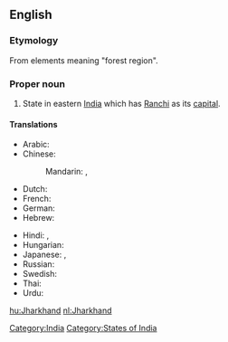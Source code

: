 ==English==
{{wikipedia}}

===Etymology===
From elements meaning "forest region".

===Proper noun===
{{en-proper-noun}}

# State in eastern [[India]] which has [[Ranchi]] as its [[capital]].

====Translations====
{{trans-top|state in eastern India}}
* Arabic: {{t|ar|جهارخاند|m|tr=jarkhaand|sc=Arab}}
* Chinese:
*: Mandarin: {{t|zh|恰爾康得邦|sc=Hani}},  {{t|zh|恰尔康得邦|tr=Qià'ěrkāngde-bāng|sc=Hani}}
* Dutch: {{t|nl|Jharkhand}}
* French: {{t|fr|Jharkhand|m}}
* German: {{t|de|Jharkhand|n}}
* Hebrew: {{t|he|ג'הרקאנד|sc=Hebr}}
{{trans-mid}}
* Hindi: {{t|hi|झारखंड|tr=jhārkhaṇḍ|sc=Deva}},  {{t|hi|झारखण्ड|tr=jhārkhaṇḍ|sc=Deva}}
* Hungarian: {{t+|hu|Dzshárkhand}}
* Japanese: {{t|ja|ジャールカンド州|tr=Jārukando-shū|sc=Jpan}},  {{t|ja|ジャールカンド|tr=Jārukando|sc=Jpan}}
* Russian: {{t|ru|Джаркханд|m|tr=Džarkxánd|sc=Cyrl}}
* Swedish: {{t|sv|Jharkhand}}
* Thai: {{t|th|รัฐฌาร์ขัณฑ์|tr=rát chaa-kăn|sc=Thai}}
* Urdu: {{t|ur|جھارکھنڈ|sc=ur-Arab}}
{{trans-bottom}}

[[Category:India]]
[[Category:States of India]]

[[hu:Jharkhand]]
[[nl:Jharkhand]]